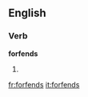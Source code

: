 ==English==

===Verb===
'''forfends'''

# {{third-person singular of|forfend}}

[[fr:forfends]]
[[it:forfends]]